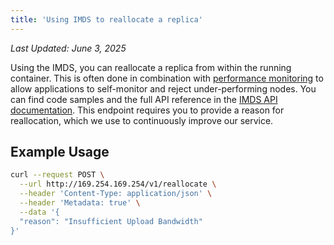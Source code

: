 ```yaml
---
title: 'Using IMDS to reallocate a replica'
---
```


_Last Updated: June 3, 2025_

Using the IMDS, you can reallocate a replica from within the running container. This is often done in combination with
[performance monitoring](/container-engine/tutorials/performance/performance-monitoring) to allow applications to self-monitor and reject
under-performing nodes. You can find code samples and the full API reference in the
[IMDS API documentation](/reference/imds/reallocate). This endpoint requires you to provide a reason for reallocation,
which we use to continuously improve our service.

## Example Usage

```bash
curl --request POST \
  --url http://169.254.169.254/v1/reallocate \
  --header 'Content-Type: application/json' \
  --header 'Metadata: true' \
  --data '{
  "reason": "Insufficient Upload Bandwidth"
}'
```
